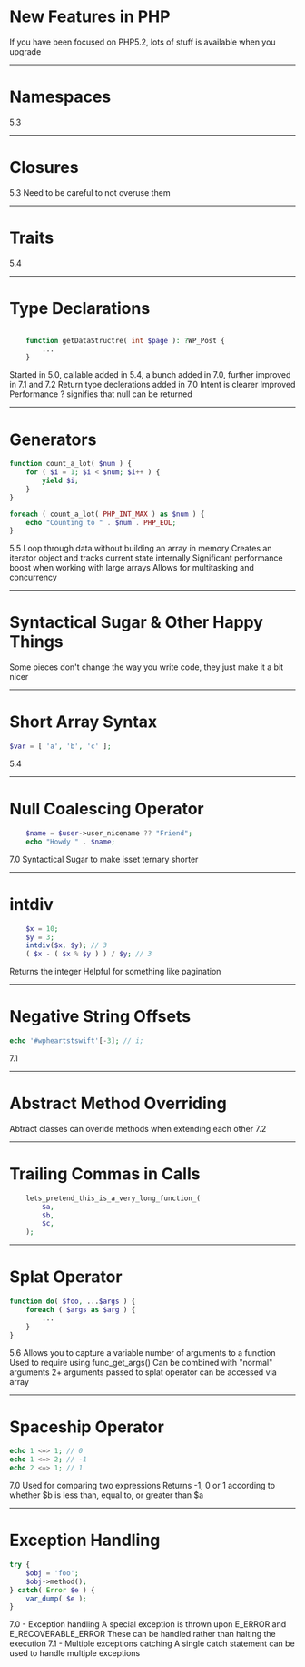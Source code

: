 
# New Features in PHP

<Notes>
	If you have been focused on PHP5.2, lots of stuff is available when you upgrade
</Notes>

---

# Namespaces

<Notes>
	5.3
</Notes>

---

# Closures

<Notes>
	5.3
	Need to be careful to not overuse them
</Notes>

---

# Traits

<Notes>
	5.4
</Notes>

---

# Type Declarations 

```php

	function getDataStructre( int $page ): ?WP_Post {
		...
	}

```

<Notes>
	Started in 5.0, callable added in 5.4, a bunch added in 7.0, further improved in 7.1 and 7.2
	Return type declerations added in 7.0
	Intent is clearer
	Improved Performance
	? signifies that null can be returned
</Notes>

---

# Generators

```php
function count_a_lot( $num ) {
    for ( $i = 1; $i < $num; $i++ ) {
        yield $i;
    }
}

foreach ( count_a_lot( PHP_INT_MAX ) as $num ) {
	echo "Counting to " . $num . PHP_EOL;
}
```

<Notes>
	5.5
	Loop through data without building an array in memory
	Creates an iterator object and tracks current state internally
	Significant performance boost when working with large arrays
	Allows for multitasking and concurrency
</Notes>

---

# Syntactical Sugar & Other Happy Things

<Notes>
	Some pieces don't change the way you write code, they just make it a bit nicer 
</Notes>

---

# Short Array Syntax

```php
$var = [ 'a', 'b', 'c' ];
```

<Notes>
	5.4
</Notes>

---

# Null Coalescing Operator

```php
	$name = $user->user_nicename ?? "Friend";
	echo "Howdy " . $name;
```

<Notes>
	7.0
	Syntactical Sugar to make isset ternary shorter
</Notes>

---

# intdiv

```php
	$x = 10;
	$y = 3;
	intdiv($x, $y); // 3
	( $x - ( $x % $y ) ) / $y; // 3 
```

<Notes>
	Returns the integer 
	Helpful for something like pagination
</Notes>


---

# Negative String Offsets

```php
echo '#wpheartstswift'[-3]; // i;
```

<Notes>
	7.1
</Notes>

---

# Abstract Method Overriding

<Notes>
	Abtract classes can overide methods when extending each other
	7.2
</Notes>

---

# Trailing Commas in Calls

```php
	lets_pretend_this_is_a_very_long_function_(
		$a,
		$b,
		$c,
	);
```

---

# Splat Operator

```php
function do( $foo, ...$args ) {
	foreach ( $args as $arg ) {
		...
	}
}
```

<Notes>
	5.6
	Allows you to capture a variable number of arguments to a function
	Used to require using func_get_args()
	Can be combined with "normal" arguments
	2+ arguments passed to splat operator can be accessed via array
</Notes>

---

# Spaceship Operator

```php
echo 1 <=> 1; // 0
echo 1 <=> 2; // -1
echo 2 <=> 1; // 1
```

<Notes>
	7.0
	Used for comparing two expressions
	Returns -1, 0 or 1 according to whether $b is less than, equal to, or greater than $a
</Notes>

---

# Exception Handling

```php
try {
    $obj = 'foo';
    $obj->method();
} catch( Error $e ) {
    var_dump( $e );
}
```

<Notes>
	7.0 - Exception handling
	A special exception is thrown upon E_ERROR and E_RECOVERABLE_ERROR
	These can be handled rather than halting the execution
	7.1 - Multiple exceptions catching
	A single catch statement can be used to handle multiple exceptions
</Notes>
